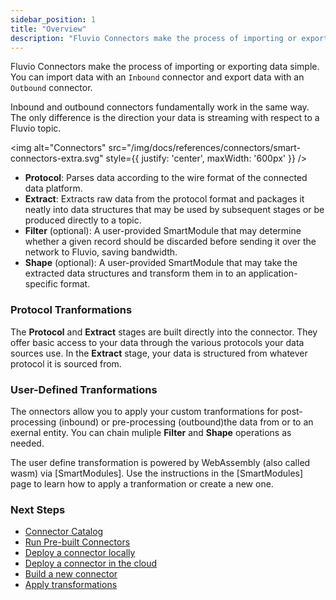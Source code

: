 ```yaml
---
sidebar_position: 1
title: "Overview"
description: "Fluvio Connectors make the process of importing or exporting data simple"
---
```


Fluvio Connectors make the process of importing or exporting data simple.
You can import data with an `Inbound` connector and export data with an `Outbound` connector.

Inbound and outbound connectors fundamentally work in the same way. The only difference is the direction your data is streaming with respect to a Fluvio topic.

<img
  alt="Connectors"
  src="/img/docs/references/connectors/smart-connectors-extra.svg"
  style={{ justify: 'center', maxWidth: '600px' }}
/>


- **Protocol**: Parses data according to the wire format of the connected data platform.
- **Extract**: Extracts raw data from the protocol format and packages it neatly into data structures
  that may be used by subsequent stages or be produced directly to a topic.
- **Filter** (optional): A user-provided SmartModule that may determine whether a given record
  should be discarded before sending it over the network to Fluvio, saving bandwidth.
- **Shape** (optional): A user-provided SmartModule that may take the extracted data structures and
  transform them in to an application-specific format.


### Protocol Tranformations

The **Protocol** and **Extract** stages are built directly into the connector. They offer basic access to your data through the various protocols your data sources use. In the **Extract** stage, your data is structured from whatever protocol it is sourced from.


### User-Defined Tranformations

The onnectors allow you to apply your custom tranformations for post-processing (inbound) or pre-processing (outbound)the data from or to an exernal entity. You can chain muliple **Filter** and **Shape** operations as needed.

The user define transformation is powered by WebAssembly (also called wasm) via [SmartModules]. Use the instructions in the [SmartModules] page to learn how to apply a tranformation or create a new one.


### Next Steps

* [Connector Catalog](hub/connectors/index.md)
* [Run Pre-built Connectors](connectors/run-hub.mdx)
* [Deploy a connector locally](connectors/local/introduction.mdx)
* [Deploy a connector in the cloud](connectors/cloud/introduction.mdx)
* [Build a new connector](connectors/local/develop/introduction.mdx)
* [Apply transformations](connectors/smartmodules/introduction.mdx)
